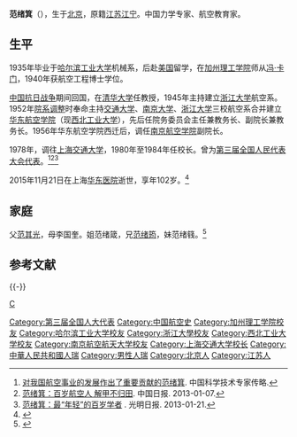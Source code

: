 '''范绪箕'''（{{bd|1914年|1月5日|2015年|11月21日|}}），生于[[北京|北京]]，原籍[[江苏|江苏]][[江宁区_(南京市)|江宁]]。中国力学专家、航空教育家。

== 生平 ==
1935年毕业于[[哈尔滨工业大学|哈尔滨工业大学]]机械系，后赴[[美国|美国]]留学，在[[加州理工学院|加州理工学院]]师从[[冯·卡门|冯·卡门]]，1940年获航空工程博士学位。

[[中国抗日战争|中国抗日战争]]期间回国，在[[清华大学|清华大学]]任教授，1945年主持建立[[浙江大学|浙江大学]]航空系。1952年[[1952年南京高校院系调整|院系调整]]时奉命主持[[交通大学|交通大学]]、[[国立中央大学_(南京)|南京大学]]、[[浙江大学|浙江大学]]三校航空系合并建立[[华东航空学院|华东航空学院]]（现[[西北工业大学|西北工业大学]]），先后任院务委员会主任兼教务长、副院长兼教务长。1956年华东航空学院西迁后，调任[[南京航空学院|南京航空学院]]副院长。

1978年，调往[[上海交通大学|上海交通大学]]，1980年至1984年任校长。曾为[[第三届全国人民代表大会代表|第三届全国人民代表大会代表]]。<ref>[http://www.news.zju.edu.cn/news.php?id=14808 对我国航空事业的发展作出了重要贡献的范绪箕]. 中国科学技术专家传略.</ref><ref>[http://news.nwpu.edu.cn/info/1016/22164.htm 范绪箕：百岁航空人 解甲不归田]. 中国日报. 2013-01-07.</ref><ref>[http://www.news.zju.edu.cn/cuba/index.php?act=detail&id=36651 范绪箕：最“年轻”的百岁学者] {{webarchive|url=https://web.archive.org/web/20151123010404/http://www.news.zju.edu.cn/cuba/index.php?act=detail&id=36651 |date=2015-11-23 }}. 光明日报. 2013-01-21.</ref>

2015年11月21日在上海[[华东医院|华东医院]]逝世，享年102岁。<ref>{{cite web|url=http://news.sjtu.edu.cn/info/1002/805259.htm|title=上海交通大学原校长、著名力学家、教育家范绪箕逝世|work=上海交通大学|date=2015-11-22|accessdate=2015-11-24|archiveurl=https://web.archive.org/web/20151122215010/http://news.sjtu.edu.cn/info/1002/805259.htm|archivedate=2015-11-22|deadurl=yes}}</ref>

== 家庭 ==
父[[范其光|范其光]]，母李国奎。姐范绪箴，兄[[范绪筠|范绪筠]]，妹范绪篯。<ref>{{Cite web|title=1914年|url=http://www.mmcs.org.cn/gz/1224/2264/2016-02/131527.shtml|accessdate=2020-03-28|work=中国科学家博物馆}}</ref>

==参考文献==
{{reflist}}

{{-}}
{{start box}}
{{s-edu}}
{{s-before|[[朱物华|朱物华]]}}
{{s-title|[[上海交通大学|上海交通大学]]校长|1979年-1984年}}
{{s-after|[[翁史烈|翁史烈]]}}
{{end box}}

{{Authority control}}
{{DEFAULTSORT:Fan范}}
[[Category:第三届全国人大代表|Category:第三届全国人大代表]]
[[Category:中国航空史|Category:中国航空史]]
[[Category:加州理工学院校友|Category:加州理工学院校友]]
[[Category:哈尔滨工业大学校友|Category:哈尔滨工业大学校友]]
[[Category:浙江大學校友|Category:浙江大學校友]]
[[Category:西北工业大学校友|Category:西北工业大学校友]]
[[Category:南京航空航天大学校友|Category:南京航空航天大学校友]]
[[Category:上海交通大学校长|Category:上海交通大学校长]]
[[Category:中華人民共和國人瑞|Category:中華人民共和國人瑞]]
[[Category:男性人瑞|Category:男性人瑞]]
[[Category:北京人|Category:北京人]]
[[Category:江苏人|Category:江苏人]]
[[category:范姓|C]]